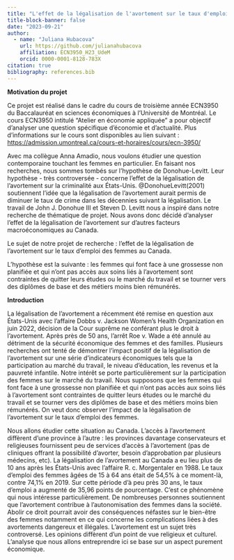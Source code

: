 ```yaml
---
title: "L'effet de la légalisation de l'avortement sur le taux d'emploi des femmes au Canada"
title-block-banner: false
date: "2023-09-21"
author:
  - name: "Juliana Hubacova"
    url: https://github.com/julianahubacova
    affiliation: ECN3950_H23_UdeM
    orcid: 0000-0001-8128-783X
citation: true
bibliography: references.bib
---
```


**Motivation du projet**

Ce projet est réalisé dans le cadre du cours de troisième année ECN3950 du Baccalauréat en sciences économiques à l'Université de Montréal. Le cours ECN3950 intitulé "Atelier en économie appliquée" a pour objectif d'analyser une question spécifique d'économie et d'actualité. Plus d'informations sur le cours sont disponibles au lien suivant : <https://admission.umontreal.ca/cours-et-horaires/cours/ecn-3950/>

Avec ma collègue Anna Amadio, nous voulons étudier une question contemporaine touchant les femmes en particulier. En faisant nos recherches, nous sommes tombés sur l'hypothèse de Donohue-Levitt. Leur hypothèse - très controversée - concerne l'effet de la légalisation de l'avortement sur la criminalité aux États-Unis. @DonohueLevitt(2001) soutiennent l'idée que la légalisation de l'avortement aurait permis de diminuer le taux de crime dans les décennies suivant la légalisation. 
Le travail de John J. Donohue III et Steven D. Levitt nous a inspiré dans notre recherche de thématique de projet. Nous avons donc décidé d'analyser l'effet de la légalisation de l'avortement sur d'autres facteurs macroéconomiques au Canada. 

Le sujet de notre projet de recherche : l'effet de la légalisation de l'avortement sur le taux d'emploi des femmes au Canada. 

L’hypothèse est la suivante : les femmes qui font face à une grossesse non planifiée et qui
n’ont pas accès aux soins liés à l’avortement sont contraintes de quitter leurs études ou le
marché du travail et se tourner vers des diplômes de base et des métiers moins bien
rémunérés. 

**Introduction**

La légalisation de l’avortement a récemment été remise en question aux États-Unis avec
l’affaire Dobbs v. Jackson Women’s Health Organization en juin 2022, décision de la Cour
suprême ne conférant plus le droit à l’avortement. Après près de 50 ans, l’arrêt Roe v.
Wade a été annulé au détriment de la sécurité économique des femmes et des familles.
Plusieurs recherches ont tenté de démontrer l’impact positif de la légalisation de
l’avortement sur une série d’indicateurs économiques tels que la participation au marché
du travail, le niveau d’éducation, les revenus et la pauvreté infantile. Notre intérêt se porte
particulièrement sur la participation des femmes sur le marché du travail.
Nous supposons que les femmes qui font face à une grossesse non planifiée et qui
n’ont pas accès aux soins liés à l’avortement sont contraintes de quitter leurs études ou le
marché du travail et se tourner vers des diplômes de base et des métiers moins bien
rémunérés. On veut donc observer l’impact de la légalisation de l’avortement sur le taux
d’emploi des femmes.

Nous allons étudier cette situation au Canada. L’accès à l’avortement diffèrent d’une
province à l’autre : les provinces davantage conservateurs et religieuses fournissent peu de
services d’accès à l’avortement (pas de cliniques offrant la possibilité d’avorter, besoin
d’approbation par plusieurs médecins, etc). La légalisation de l’avortement au Canada a eu
lieu plus de 10 ans après les États-Unis avec l’affaire R. c. Morgentaler en 1988. Le taux
d’emploi des femmes âgées de 15 à 64 ans était de 54,5% à ce moment-là, contre 74,1%
en 2019. Sur cette période d’à peu près 30 ans, le taux d’emploi a augmenté de 35,96 points
de pourcentage. C’est ce phénomène qui nous intéresse particulièrement. De nombreuses
personnes soutiennent que l’avortement contribue à l’autonomisation des femmes dans la
société. Abolir ce droit pourrait avoir des conséquences néfastes sur le bien-être des
femmes notamment en ce qui concerne les complications liées à des avortements
dangereux et illégales. L’avortement est un sujet très controversé. Les opinions diffèrent
d’un point de vue religieux et culturel. L’analyse que nous allons entreprendre ici
se base sur un aspect purement économique.
